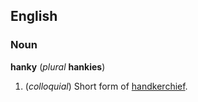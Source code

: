 ==English==
===Noun===
'''hanky''' (''plural'' '''hankies''')

#(''colloquial'') Short form of [[handkerchief]].
